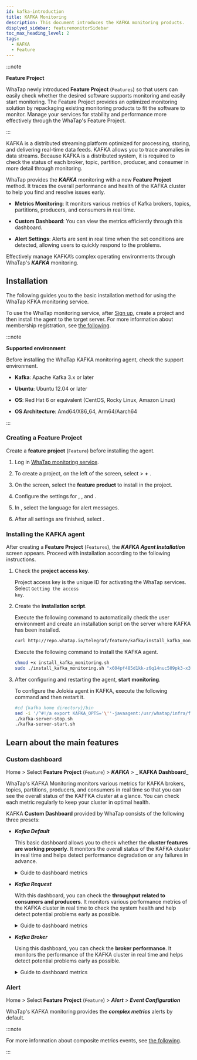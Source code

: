 ```yaml
---
id: kafka-introduction
title: KAFKA Monitoring
description: This document introduces the KAFKA monitoring products.
displyed_sidebar: featuremonitorSidebar
toc_max_heading_level: 2
tags:
  - KAFKA
  - Feature
---
```



:::note

**Feature Project**<ScrollToLink anchor='feature-project' />

WhaTap newly introduced **Feature Project** (<code class='Features'>Features</code>) so that users can easily check whether the desired software supports monitoring and easily start monitoring. The Feature Project provides an optimized monitoring solution by repackaging existing monitoring products to fit the software to monitor. Manage your services for stability and performance more effectively through the WhaTap's Feature Project. 

:::

KAFKA is a distributed streaming platform optimized for processing, storing, and delivering real-time data feeds. KAFKA allows you to trace anomalies in data streams. Because KAFKA is a distributed system, it is required to check the status of each broker, topic, partition, producer, and consumer in more detail through monitoring. 

WhaTap provides the **_KAFKA_** monitoring with a new **Feature Project** method. It traces the overall performance and health of the KAFKA cluster to help you find and resolve issues early.

- **Metrics Monitoring**: It monitors various metrics of Kafka brokers, topics, partitions, producers, and consumers in real time.

- **Custom Dashboard**: You can view the metrics efficiently through this dashboard.

- **Alert Settings**: Alerts are sent in real time when the set conditions are detected, allowing users to quickly respond to the problems.

Effectively manage KAFKA’s complex operating environments through WhaTap's **_KAFKA_** monitoring.

## Installation

The following guides you to the basic installation method for using the WhaTap KFKA monitoring service. 

To use the WhaTap monitoring service, after [Sign up](https://www.whatap.io/en/signup/), create a project and then install the agent to the target server. For more information about membership registration, see [the following](../account/account-manage). 

:::note 

**Supported environment**<ScrollToLink anchor='kafka-supported-env' />

Before installing the WhaTap KAFKA monitoring agent, check the support environment. 

- **Kafka**: Apache Kafka 3.x or later

- **Ubuntu**: Ubuntu 12.04 or later

- **OS**: Red Hat 6 or equivalent (CentOS, Rocky Linux, Amazon Linux)

- **OS Architecture**: Amd64/X86_64, Arm64/Aarch64

:::

### Creating a Feature Project

Create a **feature project** (<code class='Features'>Feature</code>) before installing the agent.

1. Log in [WhaTap monitoring service](https://service.whatap.io).

2. To create a project, on the left of the screen, select <Cmdname sid="BTN07332" className="uitext" /> > **_+_** <Cmdname sid='BTN06696' className='uitext'/>.

3. On the <Cmdname sid="TTL07073" className="uitext" /> screen, select the **feature product** to install in the project.

4. Configure the settings for <Cmdname sid="project_name" className="uitext" />, <Cmdname sid="data_server_region" className="uitext" />, and <Cmdname sid="project_time_zone" className="uitext" />.

   <ImgLang img='create-project-v3.png' desc='Create Project'/>

5. In <Cmdname sid="TTL07727" className="uitext" />, select the language for alert messages.

6. After all settings are finished, select <Cmdname sid="creating_a_project" className="uitext" />.

### Installing the KAFKA agent

After creating a **Feature Project** (<code class='Features'>Features</code>), the **_KAFKA Agent Installation_** screen appears. Proceed with installation according to the following instructions. 

1. Check the **project access key**. 

   Project access key is the unique ID for activating the WhaTap services. Select <code class='my'>Getting the access key</code>. 

2. Create the **installation script**. 

   Execute the following command to automatically check the user environment and create an installation script on the server where KAFKA has been installed. 

   ```bash
   curl http://repo.whatap.io/telegraf/feature/kafka/install_kafka_monitoring.sh -o install_kafka_monitoring.sh
   ```

   Execute the following command to install the KAFKA agent.

   ```bash
   chmod +x install_kafka_monitoring.sh
   sudo ./install_kafka_monitoring.sh "x604pf485d1kk-z6q14nuc509pk3-x39moealrfodum" "13.124.11.223/13.209.172.35"
   ```

3. After configuring and restarting the agent, **start** **monitoring**.  

   To configure the Jolokia agent in KAFKA, execute the following command and then restart it.

   ```bash
   #cd {kafka home directory}/bin
   sed -i '/^#!/a export KAFKA_OPTS='\''-javaagent:/usr/whatap/infra/feature/jolokia-agent-jvm-2.0.1-javaagent.jar=port=8778,host=127.0.0.1'\''' kafka-server-start.sh
   ./kafka-server-stop.sh
   ./kafka-server-start.sh
   ```

## Learn about the main features

### Custom dashboard

Home > Select **Feature Project** (<code class='Features'>Feature</code>) > **_KAFKA_** > **_ KAFKA Dashboard_**

WhaTap's KAFKA Monitoring monitors various metrics for KAFKA brokers, topics, partitions, producers, and consumers in real time so that you can see the overall status of the KAFFKA cluster at a glance. You can check each metric regularly to keep your cluster in optimal health.

KAFKA **Custom Dashboard** provided by WhaTap consists of the following three presets: 

- **_Kafka Default_**

  This basic dashboard allows you to check whether the **cluster features are working properly**. It monitors the overall status of the KAFKA cluster in real time and helps detect performance degradation or any failures in advance.

  <details>
  <summary>Guide to dashboard metrics</summary>

  ##### Kafka Overview

  - **_Active Controller Count_**: Number of controllers that are active. The controllers manage the partition leaders and replication in the KAFKA cluster. Generally there is one active controller.

  - **_Brokers Online_**: It is the number of brokers that are online. A broker plays a role for storing messages and processing client requests.

  - **_Online Partitions_**: It is the number of partitions that are online. Each topic is divided into multiple partitions, and each partition is stored across multiple brokers.

  - **_Preferred Replica Imbalance_**: It indicates the imbalance in preferred replicas. A high value indicates that replicas are concentrated in specific brokers.

  - **_Under Replicated Partitions_**: It is the number of non-replicated partitions. If this value is not zero, there is a risk of data loss.

  - **_Leader Count per Broker_**: It indicates the number of leader partitions for each broker. The leader partition directly handles client requests.

  - **_Unclean Leader Elections_**: It is the abnormal number of leader elections. A high value indicates that there are cluster stability issues.

  - **_Under min ISR Partitions_**: It is the number of partitions below the minimum synchronized replicas (ISR). ISR ensures the data durability.

  - **_Offline Partitions Count_**: It is the number of partitions that are offline. When a partition is offline, you cannot access the data on that partition.

  - **_Broker Network Throughput_** `BytesOutPerSec`/`BytesInPerSec`: It indicates the broker's network throughput. It graphs the numbers of bytes sent/received per second.

  ##### Java Virtual Machine

  - **_CPU Usage_**: It displays the CPU utilization of the JVM. A high CPU utilization may affect the performance.

  - **_JVM Memory Used_**: It indicates how much memory the JVM is using. It displays a pattern of periodic memory increase and decrease after Garbage Collection (GC).

  - **_Time Spent in GC_**: It indicates the time spent in Garbage Collection (GC). Increased GC time can lead to poor performance.

  ##### Linux Disk I/O

  - **_Linux Disk Read Bytes_**: It indicates the number of read bytes on the disk. A high disk read/write volume can cause I/O bottleneck.

  - **_Linux Disk Write Bytes_**: It indicates the number of disk write bytes. As in reads, a high write volume can affect the performance.

  </details>

- **_Kafka Request_**

  With this dashboard, you can check the **throughput related to consumers and producers**. It monitors various performance metrics of the KAFKA cluster in real time to check the system health and help detect potential problems early as possible.

  <details>
  <summary>Guide to dashboard metrics</summary>

  ##### Processing Performance

  - **_Messages In_**: It indicates the number of messages received per second across the entire cluster.

  - **_Messages In per Broker_**: It indicates the number of messages received per second for each broker.

  - **Bytes In\***: It indicates the number of bytes received per second across the entire cluster.

  - **_Bytes In per Broker_**: It indicates the number of bytes received per second for each broker.

  - **_Request Queue Size_**: It indicates the size of the queue where unprocessed requests are queued. A larger queue size can lead to a longer response time.

  - **_Response Queue Size_**: It indicates the size of the queue where requests waiting for a response are queued. A large queue size can cause a delay.

  - **_Network Processor Avg Usage Percent_**: It indicates the average utilization of the network processor. It displays the load of network tasks.

  - **_Request Handler Avg Percent_**: It indicates the average utilization of the request handler. It displays the load for request processing.

  ##### Requests

  - **_Produce Request Per Sec_**: It indicates the number of producer requests generated per second. A high value indicates a lot of data is being sent to the broker.

  - **_Consume Fetch Request Per Sec_**: It indicates the number of consumer fetch requests generated per second. A high value indicates a lot of data is being sent to the consumer.

  - **_Broker Fetch Request Per Sec_**: It indicates the number of fetch requests between brokers. It displays internal traffic for data replication.

  - **_All Request Per Sec Across All Brokers_**: It indicates the number of requests per second processed by all brokers. It displays the request load across the entire cluster.

  ##### Errors

  - **_Errors Per Sec_**: It indicates the number of errors occurring per second. If there are many errors, it indicates that there may be system stability issues.

  ##### Offset Commit

  - **_Offset Commit Request Per Sec_**: It indicates the number of offset requests committed per second. The offset commit displays the position where the consumer group processed the message.

  ##### Metadata

  - **_Metadata Request Per Sec_**: It indicates the number of metadata requests per second. A metadata request indicates a request for the broker and partition information.

  ##### Topic

  - **_IsrShrinks per Sec_**: It indicates the number of synchronized replica (ISR) shrink events per second. As the ISR scales down, there may be data durability issues.

  - **_IsrExpands per Sec_**: It indicates the number of ISR expansion events per second. Data durability can be improved as the ISR expands.

  - **_Log size per Topic_**: It indicates the log size for each topic. It displays the size of topic data.

  - **_Log size per Broker_**: It indicates the log size for each broker. It displays the size of data stored in the broker.

  ##### Consume Lag

  - **_Lag_**: It indicates a delay in message consumption. This occurs when the consumer reads messages slower than the producer writes.

  </details>

- **_Kafka Broker_** 

  Using this dashboard, you can check the **broker performance**. It monitors the performance of the KAFKA cluster in real time and helps detect potential problems early as possible.

  <details>
  <summary>Guide to dashboard metrics</summary>

  ##### Broker Performance - Produce

  - **_Producer - RequestQueueTimeMs_**: It displays the time while the producer request is waiting in the queue, in milliseconds (ms). A long queue waiting can cause performance degradation.

  - **_Producer - LocalTimeMs_**: It displays the time, in milliseconds, that the producer request is processed by the local broker.

  - **_Producer - RemoteTimeMs_**: It displays the time in milliseconds that a producer request is sent to and processed by the remote broker.

  - **_Producer - ResponseQueueTimeMs_**: It displays the time, in milliseconds, that a producer request's response waits in the queue.

  - **_Producer - ResponseSendTimeMs_**: It displays the time, in milliseconds, that the response from the producer request is sent to the client.

  ##### Broker Performance - Consume

  - **_Consumer - RequestQueueTimeMs_**: It displays the time, in milliseconds, that consumer requests wait in the queue.

  - **_Consumer - LocalTimeMs_**: It displays the time, in milliseconds, that a consumer request is processed by the local broker.

  - **_Consumer - RemoteTimeMs_**: It displays the time in milliseconds that a consumer request is sent to and processed by the remote broker.

  - **_Consumer - ResponseQueueTimeMs_**: It displays the time, in milliseconds, that the response of a consumer request waits in the queue.

  - **_Consumer - ResponseSendTimeMs_**: It displays the time, in milliseconds, that the response to a consumer request is sent to the client.

  ##### Broker Performance - Fetch Follower

  - **_FetchFollower - RequestQueueTimeMs_**: It displays the time, in milliseconds, that the follower broker's fetch request waits in the queue.

  - **_FetchFollower - LocalTimeMs_**: It displays the time, in milliseconds, that a follower broker's fetch request is processed by the local broker.

  - **_FetchFollower - RemoteTimeMs_**: It displays the time, in milliseconds, that the follower broker's fetch request is sent to and processed by the remote broker.

  - **_FetchFollower - ResponseQueueTimeMs_**: It displays the time, in milliseconds, that the response of the follower broker's fetch request waits in the queue.

  - **FetchFollower - ResponseSendTimeMs\***: It displays the time, in milliseconds, that the response to the follower broker's fetch request is sent to the client.

  ##### ZooKeeper

  - **_ZooKeeper Request Latency_**: It displays the delay times of ZooKeeper requests. A high latency may indicate performance degradation in ZooKeeper.

  - **_ZooKeeper Connections per sec_**: It displays the number of connections to ZooKeeper per second.

  - **_ZooKeeper Expired Connections per sec_**: It displays the number of expired ZooKeeper connections per second. Connection expiration can occur due to session timeout.

  - **_ZooKeeper auth failures per sec_**: It displays the number of ZooKeeper authentication failures per second. If there are many authentication failures, you may suspect security issues or configuration errors.

  - **_ZooKeeper disconnects per sec_**: It displays the number of ZooKeeper disconnections per second. If connection drops frequently, you may suspect network issues or performance issues of the ZooKeeper server.

  </details>

### Alert

Home > Select **Feature Project** (<code class='Features'>Feature</code>) > **_Alert_** > **_Event Configuration_**

WhaTap's KAFKA monitoring provides the **_complex metrics_** alerts by default. 

:::note 

For more information about composite metrics events, see [the following](https://docs.whatap.io/server/metric-warning-notice#composite-metrics-event). 

:::

